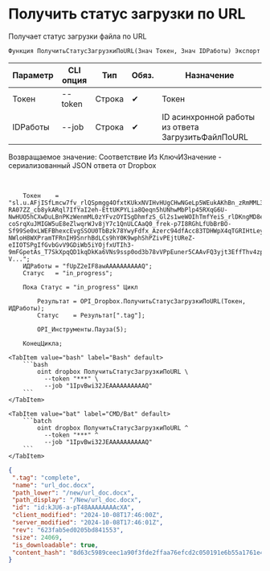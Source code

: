 ﻿---
sidebar_position: 6
---


# Получить статус загрузки по URL
 Получает статус загрузки файла по URL



`Функция ПолучитьСтатусЗагрузкиПоURL(Знач Токен, Знач IDРаботы) Экспорт`

  | Параметр | CLI опция | Тип | Обяз. | Назначение |
  |-|-|-|-|-|
  | Токен | --token | Строка | &#x2714; | Токен |
  | IDРаботы | --job | Строка | &#x2714; | ID асинхронной работы из ответа ЗагрузитьФайлПоURL |

  
  Возвращаемое значение:   Соответствие Из КлючИЗначение - сериализованный JSON ответа от Dropbox

<br/>




```bsl title="Пример использования для 1С:Предприятие/OneScript"
    Токен    = "sl.u.AFjISfLmcw7fv_rlQSpmgg4OfxtKUkxNVIHvHUgCHwNGeLp5WEukAKhBn_zRmMML3Q0jP17s4bnmjMNOHGpMlPBoPdzEYUuyopYvYl9yb7XL-RA07ZZ_cb8ykARql7IfYaI2eh-EttUKPYLia8Qeqn5hUNhwMbPlp45RXqG6U-NwHUO5hCXwDuLBnPKzWenmML0zYFvzOYISgDhmfzS_Gl2s1weWOIhTmfYeiS_rlDKngMD8egIsU730oTOkFyvQGKdOEWSL4De7Oh6ypKffZx8WY3XaRHhmcfLJMcl_fwHyzyVR-coSrqXuJMIGW5uE8eZlwqrWJv8jY7c1QnULCAaQ0_frek-p7I8RGhLfUbBrBO-Sf99Se0xLWEFBhexcEvgSSOU0TbBzk78YwyFdfx_Azerc94dfAcc83TDHWpX4qTGRIHtLeyRjaZlLJj9z4dI9R6-NWloH8WXPramTFRnIH9SnrhBdLCs9hY0K9wphShPZivPEjtUReZ-eIIOTSPgIfGvbGvV9GDiWb5iYOjfxUTIh3-9mFGpetAs_T7SkXpqQD1kqDkKa6VNs9ssp0od3b78vVPpEuner5CAAvFQ3yjt3EffThv4zp9UcbWq9JHirGinoWSUGUri_bV67LSKcgcOGtJbXkUApRHxorD7diMSn6Oa_RJO8GjHV8F9wdOQfLd0IZXIRfKhsCXy3IEbLZzHpjERi8m6BGlNARYSLGXPSL-V...";
    ИДРаботы = "fUpZ2eIF8awAAAAAAAAAAQ";
    Статус   = "in_progress";

    Пока Статус = "in_progress" Цикл

        Результат = OPI_Dropbox.ПолучитьСтатусЗагрузкиПоURL(Токен, ИДРаботы);
        Статус    = Результат[".tag"];

        OPI_Инструменты.Пауза(5);

    КонецЦикла;
```
    

 <Tabs>
  
    <TabItem value="bash" label="Bash" default>
        ```bash
            oint dropbox ПолучитьСтатусЗагрузкиПоURL \
              --token "***" \
              --job "1IpvBwi32JEAAAAAAAAAAQ"
        ```
    </TabItem>
  
    <TabItem value="bat" label="CMD/Bat" default>
        ```batch
            oint dropbox ПолучитьСтатусЗагрузкиПоURL ^
              --token "***" ^
              --job "1IpvBwi32JEAAAAAAAAAAQ"
        ```
    </TabItem>
</Tabs>


```json title="Результат"
{
 ".tag": "complete",
 "name": "url_doc.docx",
 "path_lower": "/new/url_doc.docx",
 "path_display": "/New/url_doc.docx",
 "id": "id:kJU6-a-pT48AAAAAAAAcXA",
 "client_modified": "2024-10-08T17:46:00Z",
 "server_modified": "2024-10-08T17:46:01Z",
 "rev": "623fab5ed0205bd841553",
 "size": 24069,
 "is_downloadable": true,
 "content_hash": "8d63c5989ceec1a90f3fde2ffaa76efcd2c050191e6b55a1761e4e352590bd8c"
}
```
